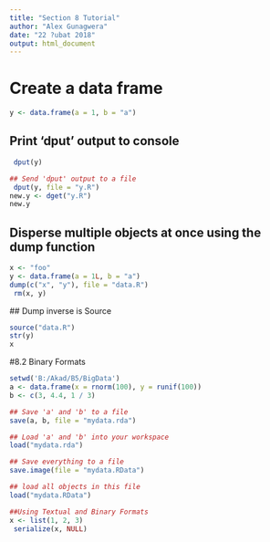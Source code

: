 ```yaml
---
title: "Section 8 Tutorial"
author: "Alex Gunagwera"
date: "22 ?ubat 2018"
output: html_document
---
```


# Create a data frame
```r

y <- data.frame(a = 1, b = "a")
```
## Print 'dput' output to console

```r
 dput(y)
```

```r
## Send 'dput' output to a file
 dput(y, file = "y.R")
new.y <- dget("y.R")
new.y
```

## Disperse multiple objects at once using the dump function
```r
x <- "foo"
y <- data.frame(a = 1L, b = "a")
dump(c("x", "y"), file = "data.R")
 rm(x, y)
```
 
 ## Dump inverse is Source
```r
source("data.R")
str(y)
x
```

#8.2 Binary Formats
```R
setwd('B:/Akad/B5/BigData')
a <- data.frame(x = rnorm(100), y = runif(100))
b <- c(3, 4.4, 1 / 3)

## Save 'a' and 'b' to a file
save(a, b, file = "mydata.rda")

## Load 'a' and 'b' into your workspace
load("mydata.rda")

## Save everything to a file
save.image(file = "mydata.RData")

## load all objects in this file
load("mydata.RData")

##Using Textual and Binary Formats
x <- list(1, 2, 3)
 serialize(x, NULL)
```


